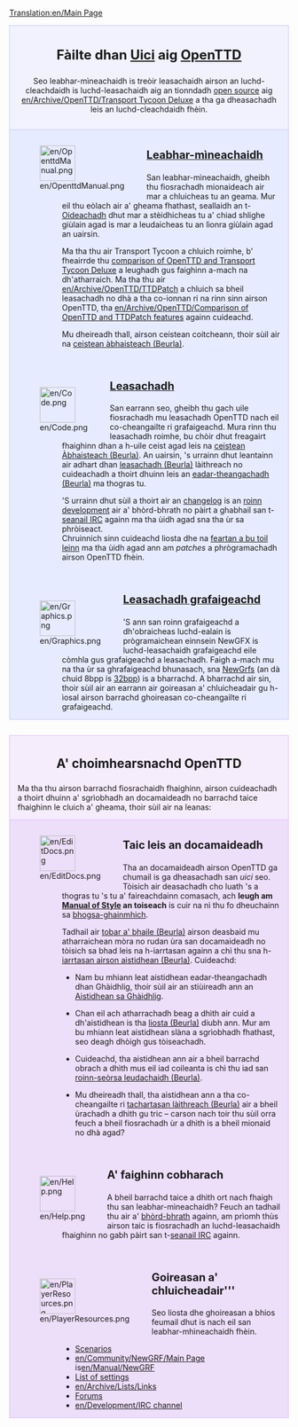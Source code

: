[[Translation:en/Main Page]]

<div style="background-color: #f1f2fe; border: 1px solid #c7c8fe; margin: 0; padding: 1em 1em 1em 1em; text-align:center">
<div style="font-size:1.7em; font-weight:bold">Fàilte dhan [http://gd.wikipedia.org/wiki/Pr%C3%AComh-Dhuilleag Uici] aig <span class="plainlinks">[http://www.openttd.org/ OpenTTD]</span> </div>
Seo leabhar-mìneachaidh is treòir leasachaidh airson an luchd-cleachdaidh is luchd-leasachaidh aig an tionndadh [http://www.opensource.org/ open source] aig [[en/Archive/OpenTTD/Transport Tycoon Deluxe]] a tha ga dheasachadh leis an luchd-cleachdaidh fhèin.
</div>
<div style="background-color: #E7EBFF; border: 1px solid #c7c8fe; border-top:none; padding: 1em 1em 0em 1em; margin-bottom:2em">
<div style="float:left">[[File:en/OpenttdManual.png|64px]]</div>
<div style="margin-left:80px; margin-bottom:4em">
<div style="font-size:1.4em; font-weight:bold">[[en/Manual/Main Page|Leabhar-mìneachaidh]]</div>
San leabhar-mìneachaidh, gheibh thu fiosrachadh mionaideach air mar a chluicheas tu an geama. Mur eil thu eòlach air a' gheama fhathast, seallaidh an t-[[gd/Manual/Tutorial/Main Page|Oideachadh]] dhut mar a stèidhicheas tu a' chiad shlighe giùlain agad is mar a leudaicheas tu an lìonra giùlain agad an uairsin. 

Ma tha thu air Transport Tycoon a chluich roimhe, b' fheairrde thu [[en/Archive/OpenTTD/Changes from TTD|comparison of OpenTTD and Transport Tycoon Deluxe]] a leughadh gus faighinn a-mach na dh'atharraich. Ma tha thu air [[en/Archive/OpenTTD/TTDPatch]] a chluich sa bheil leasachadh no dhà a tha co-ionnan ri na rinn sinn airson OpenTTD, tha [[en/Archive/OpenTTD/Comparison of OpenTTD and TTDPatch features]] againn cuideachd.

Mu dheireadh thall, airson ceistean coitcheann, thoir sùil air na [[en/Archive/Community/FAQ|ceistean àbhaisteach (Beurla)]].
</div>

<div style="float:left">[[File:en/Code.png|64px]]</div>
<div style="margin-left:80px; margin-bottom:4em">
<div style="font-size:1.4em; font-weight:bold">[[en/Development/Main Page|Leasachadh]]</div>
San earrann seo, gheibh thu gach uile fiosrachadh mu leasachadh OpenTTD nach eil co-cheangailte ri grafaigeachd. Mura rinn thu leasachadh roimhe, bu chòir dhut freagairt fhaighinn dhan a h-uile ceist agad leis na [[en/Development/FAQ development|ceistean Àbhaisteach (Beurla)]]. An uairsin, 's urrainn dhut leantainn air adhart dhan [[en/Development/Main Page|leasachadh (Beurla)]] làithreach no cuideachadh a thoirt dhuinn leis an [[en/Archive/Community/Internationalization|eadar-theangachadh (Beurla)]] ma thogras tu. 

'S urrainn dhut sùil a thoirt air an [http://hg.openttd.org/openttd/trunk.hg/shortlog changelog] is an [http://www.tt-forums.net/viewforum.php?f=33 roinn development] air a' bhòrd-bhrath no pàirt a ghabhail san t-[[en/Development/IRC channel|seanail IRC]] againn ma tha ùidh agad sna tha ùr sa phròiseact.<br>

Chruinnich sinn cuideachd liosta dhe na [[en/Archive/Community/Todo list|feartan a bu toil leinn]] ma tha ùidh agad ann am ''patches'' a phrògramachadh airson OpenTTD fhèin.
</div>

<div style="float:left">[[File:en/Graphics.png|64px]]</div>
<div style="margin-left:80px; margin-bottom:1em; min-height:64px">
<div style="font-size:1.4em; font-weight:bold">[[en/Development/NewGRF/Main Page|Leasachadh grafaigeachd]]</div>
'S ann san roinn grafaigeachd a dh'obraicheas luchd-ealain is prògramaichean einnsein NewGFX is luchd-leasachaidh grafaigeachd eile còmhla gus grafaigeachd a leasachadh. Faigh a-mach mu na tha ùr sa ghrafaigeachd bhunasach, sna [[en/Manual/NewGRF|NewGrfs]] (an dà chuid 8bpp is [[en/Community/NewGRF/Playing with 32 bpp graphics| 32bpp]]) is a bharrachd. A bharrachd air sin, thoir sùil air an earrann air goireasan a' chluicheadair gu h-ìosal airson barrachd ghoireasan co-cheangailte ri grafaigeachd.
</div>

</div>

<div style="background-color: #F5EDFC; border: 1px solid #E1BBFF; margin: 0; padding: 1em 1em 0em 1em;">
<div style="font-size:1.6em; font-weight:bold; text-align:center">A' choimhearsnachd OpenTTD</div>
Ma tha thu airson barrachd fiosrachaidh fhaighinn, airson cuideachadh a thoirt dhuinn a' sgrìobhadh an docamaideadh no barrachd taice fhaighinn le cluich a' gheama, thoir sùil air na leanas:
</div>

<div style="background-color: #EDDEFA; border: 1px solid #E1BBFF; border-top:none; padding: 1em 1em 0em 1em;">

<div style="float:left">[[File:en/EditDocs.png|64px]]</div>
<div style="margin-left:80px; margin-bottom:4em">
<div style="font-size:1.4em; font-weight:bold">Taic leis an docamaideadh</div>
Tha an docamaideadh airson OpenTTD ga chumail is ga dheasachadh san <em>uici</em> seo. Tòisich air deasachadh cho luath 's a thogras tu 's tu a' faireachdainn comasach, ach '''leugh am [[en/Wiki/Manual of Style|Manual of Style]] an toiseach''' is cuir na nì thu fo dheuchainn sa [[en/Sandbox|bhogsa-ghainmhich]].


Tadhail air [[en/Archive/Community/Village Pump|tobar a' bhaile (Beurla)]] airson deasbaid mu atharraichean mòra no rudan ùra san docamaideadh no tòisich sa bhad leis na h-iarrtasan againn a chì thu sna h-[[en/Requested Articles|iarrtasan airson aistidhean (Beurla)]]. Cuideachd:

*Nam bu mhiann leat aistidhean eadar-theangachadh dhan Ghàidhlig, thoir sùil air an stiùireadh ann an [[:Category:gd/Aistidhean sa Ghàidhlig|Aistidhean sa Ghàidhlig]].

*Chan eil ach atharrachadh beag a dhìth air cuid a dh'aistidhean is tha [[:Category:en/Manual/Base Set/Aircraft/To do|liosta (Beurla)]] diubh ann. Mur am bu mhiann leat aistidhean slàna a sgrìobhadh fhathast, seo deagh dhòigh gus tòiseachadh. 

*Cuideachd, tha aistidhean ann air a bheil barrachd obrach a dhìth mus eil iad coileanta is chì thu iad san [[:Category:en/Manual/Base Set/Industries/Articles to be expanded|roinn-seòrsa leudachaidh (Beurla)]]. 

*Mu dheireadh thall, tha aistidhean ann a tha co-cheangailte ri [[:Category:en/Current events|tachartasan làithreach (Beurla)]] air a bheil ùrachadh a dhìth gu tric – carson nach toir thu sùil orra feuch a bheil fiosrachadh ùr a dhìth is a bheil mionaid no dhà agad?

</div>

<div style="float:left">[[File:en/Help.png|64px]]</div>
<div style="margin-left:80px; margin-bottom:4em">
<div style="font-size:1.4em; font-weight:bold">A' faighinn cobharach</div>
A bheil barrachd taice a dhìth ort nach fhaigh thu san leabhar-mìneachaidh? Feuch an tadhail thu air a' [http://www.tt-forums.net/viewforum.php?f=55 bhòrd-bhrath] againn, am prìomh thùs airson taic is fiosrachadh an luchd-leasachaidh fhaighinn no gabh pàirt san t-[[en/Development/IRC channel|seanail IRC]] againn.
</div>

<div style="float:left">[[File:en/PlayerResources.png|64px]]</div>
<div style="margin-left:80px; margin-bottom:1em">
<div style="font-size:1.4em; font-weight:bold">Goireasan a' chluicheadair'''</div>
Seo liosta dhe ghoireasan a bhios feumail dhut is nach eil san leabhar-mhìneachaidh fhèin.
*[[en/Community/Scenarios/Main Page|Scenarios]]
*[[en/Community/NewGRF/Main Page]] is[[en/Manual/NewGRF]]
*[[en/Archive/Manual/Settings/Advanced Settings|List of settings]]
*[[en/Archive/Lists/Links]]
*[http://www.tt-forums.net/viewforum.php?f=55 Forums]
*[[en/Development/IRC channel]]
</div>
</div>

